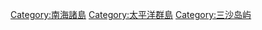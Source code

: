 {{catmore}}

[[Category:南海諸島|Category:南海諸島]]
[[Category:太平洋群島|Category:太平洋群島]]
[[Category:三沙岛屿|Category:三沙岛屿]]